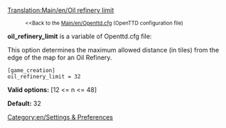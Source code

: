 [[Translation:Main/en/Oil refinery limit]]
:<small><<Back to the [[Main/en/Openttd.cfg]] (OpenTTD configuration file)</small>


'''oil_refinery_limit''' is a variable of Openttd.cfg file:

This option determines the maximum allowed distance (in tiles) from the edge of the map for an Oil Refinery.

<pre>
[game_creation]
oil_refinery_limit = 32
</pre>

'''Valid options:''' [12 <= n <= 48]

'''Default:''' 32

[[Category:en/Settings & Preferences]]